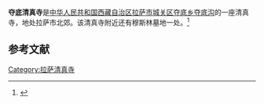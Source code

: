 '''夺底清真寺'''是[[中华人民共和国|中华人民共和国]][[西藏自治区|西藏自治区]][[拉萨市|拉萨市]][[城关区_(拉萨市)|城关区]][[夺底乡|夺底乡]][[夺底沟|夺底沟]]的一座清真寺，地处拉萨市北郊。该清真寺附近还有穆斯林墓地一处。<ref>{{Cite web |url=http://www.tibet.cn/2009jrb/yxxz/201006/t20100609_589786.htm |title=安才旦，藏传佛教圣地的清真古寺，中国西藏杂志网，2010-06-16 |access-date=2011-06-22 |archive-date=2013-01-01 |archive-url=https://archive.is/20130101183116/http://www.tibet.cn/2009jrb/yxxz/201006/t20100609_589786.htm |dead-url=no }}</ref>

==参考文献==
{{reflist}}

{{拉萨地标}}
[[Category:拉萨清真寺|Category:拉萨清真寺]]